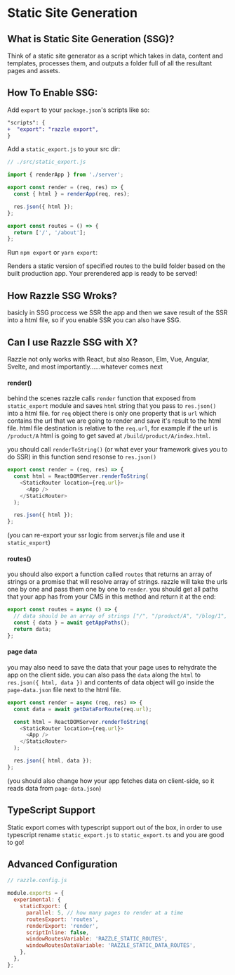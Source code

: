 # Static Site Generation

## What is Static Site Generation (SSG)?

Think of a static site generator as a script which takes in data, content and templates, processes them, and outputs a folder full of all the resultant pages and assets.

## How To Enable SSG:

Add `export` to your `package.json`'s scripts like so:

```diff
"scripts": {
+  "export": "razzle export",
}
```

Add a `static_export.js` to your src dir:

```js
// ./src/static_export.js

import { renderApp } from './server';

export const render = (req, res) => {
  const { html } = renderApp(req, res);

  res.json({ html });
};

export const routes = () => {
  return ['/', '/about'];
};
```

Run `npm export` or `yarn export`:

Renders a static version of specified routes to the build folder based on the built production app.
Your prerendered app is ready to be served!

## How Razzle SSG Wroks?

basicly in SSG proccess we SSR the app and then we save result of the SSR into a html file, so if you enable SSR you can also have SSG.

## Can I use Razzle SSG with X?

Razzle not only works with React, but also Reason, Elm, Vue, Angular, Svelte, and most importantly......whatever comes next

#### render()

behind the scenes razzle calls `render` function that exposed from `static_export` module and saves `html` string that you pass to `res.json()` into a html file. for `req` object there is only one property that is `url` which contains the url that we are going to render and save it's result to the html file.
html file destination is relative to the `req.url`, for example if the url is `/product/A` html is going to get saved at `/build/product/A/index.html`.

you should call `renderToString()` (or what ever your framework gives you to do SSR) in this function send resonse to `res.json()`

```js
export const render = (req, res) => {
  const html = ReactDOMServer.renderToString(
    <StaticRouter location={req.url}>
      <App />
    </StaticRouter>
  );

  res.json({ html });
};
```

(you can re-export your ssr logic from server.js file and use it `static_export`)

#### routes()

you should also export a function called `routes` that returns an array of strings or a promise that will resolve array of strings. razzle will take the urls one by one and pass them one by one to `render`.
you should get all paths that your app has from your CMS in this method and return it at the end:

```js
export const routes = async () => {
  // data should be an array of strings ["/", "/product/A", "/blog/1", "/blog/2"]
  const { data } = await getAppPaths();
  return data;
};
```

#### page data

you may also need to save the data that your page uses to rehydrate the app on the client side.
you can also pass the `data` along the `html` to `res.json({ html, data })` and contents of data object will go inside the `page-data.json` file next to the html file.

```js
export const render = async (req, res) => {
  const data = await getDataForRoute(req.url);

  const html = ReactDOMServer.renderToString(
    <StaticRouter location={req.url}>
      <App />
    </StaticRouter>
  );

  res.json({ html, data });
};
```

(you should also change how your app fetches data on client-side, so it reads data from `page-data.json`)

## TypeScript Support

Static export comes with typescript support out of the box, in order to use typescript rename `static_export.js` to `static_export.ts` and you are good to go!

## Advanced Configuration

```js
// razzle.config.js

module.exports = {
  experimental: {
    staticExport: {
      parallel: 5, // how many pages to render at a time
      routesExport: 'routes',
      renderExport: 'render',
      scriptInline: false,
      windowRoutesVariable: 'RAZZLE_STATIC_ROUTES',
      windowRoutesDataVariable: 'RAZZLE_STATIC_DATA_ROUTES',
    },
  },
};
```
